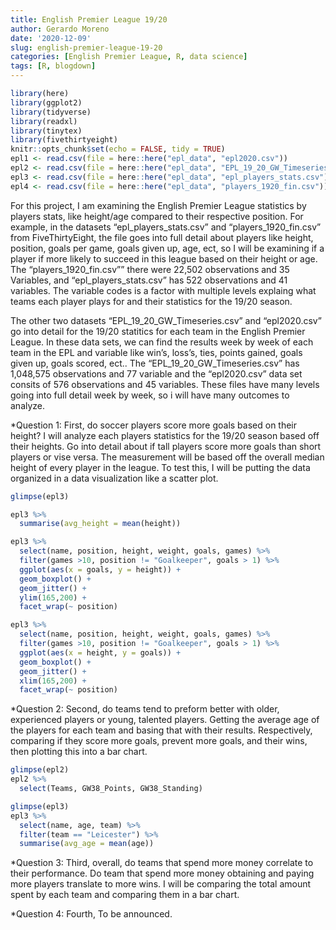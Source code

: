 ```yaml
---
title: English Premier League 19/20
author: Gerardo Moreno
date: '2020-12-09'
slug: english-premier-league-19-20
categories: [English Premier League, R, data science]
tags: [R, blogdown]
---
```

```r
library(here)
library(ggplot2)
library(tidyverse)
library(readxl)
library(tinytex)
library(fivethirtyeight)
knitr::opts_chunk$set(echo = FALSE, tidy = TRUE)
epl1 <- read.csv(file = here::here("epl_data", "epl2020.csv"))
epl2 <- read.csv(file = here::here("epl_data", "EPL_19_20_GW_Timeseries.csv"))
epl3 <- read.csv(file = here::here("epl_data", "epl_players_stats.csv"))
epl4 <- read.csv(file = here::here("epl_data", "players_1920_fin.csv"))
```
For this project, I am examining the English Premier League statistics by players stats, like height/age compared to their respective position. For example, in the datasets "epl_players_stats.csv" and "players_1920_fin.csv" from FiveThirtyEight, the file goes into full detail about players like height, position, goals per game, goals given up, age, ect, so I will be examining if a player if more likely to succeed in this league based on their height or age. The "players_1920_fin.csv"" there were 22,502 observations and 35 Variables, and "epl_players_stats.csv" has 522 observations and 41 variables. The variable codes is a factor with multiple levels explaing what teams each player plays for and their statistics for the 19/20 season.

The other two datasets "EPL_19_20_GW_Timeseries.csv" and "epl2020.csv" go into detail for the 19/20 statitics for each team in the English Premier League. In these data sets, we can find the results week by week of each team in the EPL and variable like win's, loss's, ties, points gained, goals given up, goals scored, ect.. The "EPL_19_20_GW_Timeseries.csv" has 1,048,575 observations and 77 variable and the "epl2020.csv" data set consits of 576 observations and 45 variables. These files have many levels going into full detail week by week, so i will have many outcomes to analyze.

*Question 1: First, do soccer players score more goals based on their height? I will analyze each players statistics for the 19/20 season based off their heights. Go into detail about if tall players score more goals than short players or vise versa. The measurement will be based off the overall median height of every player in the league. To test this, I will be putting the data organized in a data visualization like a scatter plot.
```r
glimpse(epl3)
```
```r
epl3 %>%
  summarise(avg_height = mean(height))

epl3 %>%
  select(name, position, height, weight, goals, games) %>%
  filter(games >10, position != "Goalkeeper", goals > 1) %>%
  ggplot(aes(x = goals, y = height)) +
  geom_boxplot() +
  geom_jitter() +
  ylim(165,200) +
  facet_wrap(~ position)

epl3 %>%
  select(name, position, height, weight, goals, games) %>%
  filter(games >10, position != "Goalkeeper", goals > 1) %>%
  ggplot(aes(x = height, y = goals)) +
  geom_boxplot() +
  geom_jitter() +
  xlim(165,200) +
  facet_wrap(~ position) 
```
*Question 2: Second, do teams tend to preform better with older, experienced players or young, talented players. Getting the average age of the players for each team and basing that with their results. Respectively, comparing if they score more goals, prevent more goals, and their wins, then plotting this into a bar chart.
```r
glimpse(epl2) 
epl2 %>%
  select(Teams, GW38_Points, GW38_Standing)
```
```r
glimpse(epl3) 
epl3 %>%
  select(name, age, team) %>%
  filter(team == "Leicester") %>%
  summarise(avg_age = mean(age))
```
*Question 3: Third, overall, do teams that spend more money correlate to their performance. Do team that spend more money obtaining and paying more players translate to more wins. I will be comparing the total amount spent by each team and comparing them in a bar chart. 

*Question 4: Fourth, To be announced.

